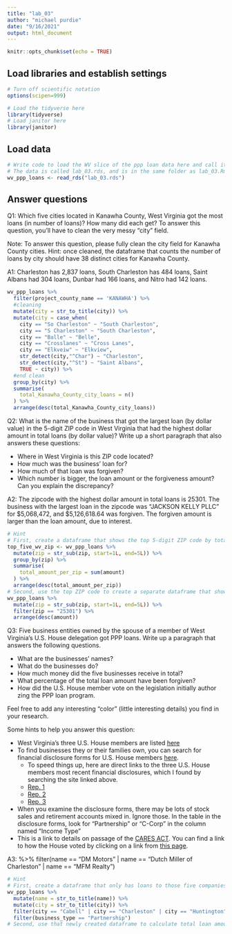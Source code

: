 ```yaml
---
title: "lab_03"
author: "michael purdie"
date: "9/16/2021"
output: html_document
---
```


```r
knitr::opts_chunk$set(echo = TRUE)
```

## Load libraries and establish settings
```r
# Turn off scientific notation
options(scipen=999)

# Load the tidyverse here
library(tidyverse)
# Load janitor here
library(janitor)
```

## Load data
```r
# Write code to load the WV slice of the ppp loan data here and call it wv_ppp_loans.
# The data is called lab_03.rds, and is in the same folder as lab_03.Rmd (this data notebook)
wv_ppp_loans <- read_rds("lab_03.rds")

```

## Answer questions

Q1: Which five cities located in Kanawha County, West Virginia got the most loans (in number of loans)? How many did each get? To answer this question, you'll have to clean the very messy "city" field.

Note: To answer this question, please fully clean the city field for Kanawha County cities. Hint: once cleaned, the dataframe that counts the number of loans by city should have 38 distinct cities for Kanawha County.

A1: Charleston has 2,837 loans, South Charleston has 484 loans, Saint Albans had 304 loans, Dunbar had 166 loans, and Nitro had 142 loans.
```r

wv_ppp_loans %>%
  filter(project_county_name == 'KANAWHA') %>%
  #cleaning
  mutate(city = str_to_title(city)) %>%
  mutate(city = case_when(
    city == "So Charleston" ~ "South Charleston",
    city == "S Charleston" ~ "South Charleston",
    city == "Balle" ~ "Belle",
    city == "Crosslanes" ~ "Cross Lanes",
    city == "Elkveiw" ~ "Elkview",
    str_detect(city,"^Char") ~ "Charleston",
    str_detect(city,"^St") ~ "Saint Albans",
    TRUE ~ city)) %>%
  #end clean
  group_by(city) %>%
  summarise(
    total_Kanawha_County_city_loans = n()
  ) %>%
  arrange(desc(total_Kanawha_County_city_loans))

```

Q2: What is the name of the business that got the largest loan (by dollar value) in the 5-digit ZIP code in West Virginia that had the highest dollar amount in total loans (by dollar value)? Write up a short paragraph that also answers these questions:

* Where in West Virginia is this ZIP code located?
* How much was the business' loan for?
* How much of that loan was forgiven?
* Which number is bigger, the loan amount or the forgiveness amount? Can you explain the discrepancy?

A2: The zipcode with the highest dollar amount in total loans is 25301. The business with the largest loan in the zipcode was "JACKSON KELLY PLLC" for $5,068,472, and $5,126,618.64 was forgiven. The forgiven amount is larger than the loan amount, due to interest.

```r
# Hint
# First, create a dataframe that shows the top 5-digit ZIP code by total dollar amount
top_five_wv_zip <- wv_ppp_loans %>%
  mutate(zip = str_sub(zip, start=1L, end=5L)) %>%
  group_by(zip) %>%
  summarise(
    total_amount_per_zip = sum(amount)
  ) %>%
  arrange(desc(total_amount_per_zip))
# Second, use the top ZIP code to create a separate dataframe that shows the business with the biggest loan in that ZIP code.
wv_ppp_loans %>%
  mutate(zip = str_sub(zip, start=1L, end=5L)) %>%
  filter(zip == "25301") %>% 
  arrange(desc(amount))

```

Q3: Five business entities owned by the spouse of a member of West Virginia's U.S. House delegation got PPP loans. Write up a paragraph that answers the following questions.   

  * What are the businesses' names?
  * What do the businesses do?
  * How much money did the five businesses receive in total?
  * What percentage of the total loan amount have been forgiven?
  * How did the U.S. House member vote on the legislation initially author zing the PPP loan program.

Feel free to add any interesting "color" (little interesting details) you find in your research.  

Some hints to help you answer this question:

* West Virginia's three U.S. House members are listed [here](https://www.govtrack.us/congress/members/WV#representatives)
* To find businesses they or their families own, you can search for financial disclosure forms for U.S. House members [here](https://disclosures-clerk.house.gov/PublicDisclosure/FinancialDisclosure#Search).
  * To speed things up, here are direct links to the three U.S. House members most recent financial disclosures, which I found by searching the site linked above.
  * [Rep. 1](https://disclosures-clerk.house.gov/public_disc/financial-pdfs/2020/10042042.pdf)
  * [Rep. 2](https://disclosures-clerk.house.gov/public_disc/financial-pdfs/2020/10040330.pdf)
  * [Rep. 3](https://disclosures-clerk.house.gov/public_disc/financial-pdfs/2020/10042734.pdf)
* When you examine the disclosure forms, there may be lots of stock sales and retirement accounts mixed in.  Ignore those. In the table in the disclosure forms, look for "Partnership" or "C-Corp" in the column named "Income Type"
* This is a link to details on passage of the [CARES ACT](https://www.congress.gov/bill/116th-congress/house-bill/748). You can find a link to how the House voted by clicking on a link from [this page](https://www.congress.gov/bill/116th-congress/house-bill/748/actions).

A3:
%>%
  filter(name == "DM Motors" | name == "Dutch Miller of Charleston" | name == "MFM Realty")

```r

# Hint
# First, create a dataframe that only has loans to those five companies
wv_ppp_loans %>%
  mutate(name = str_to_title(name)) %>%
  mutate(city = str_to_title(city)) %>%
  filter(city == "Cabell" | city == "Charleston" | city == "Huntington" | city == "Barboursville" | city == "Charlotte") %>%
  filter(business_type == "Partnership") 
# Second, use that newly created dataframe to calculate total loan amount and percentage forgiven for those companies

```

